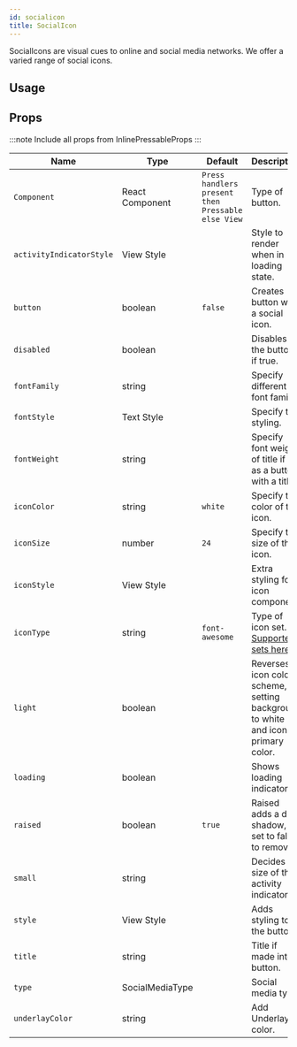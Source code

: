 ```yaml
---
id: socialicon
title: SocialIcon
---
```



SocialIcons are visual cues to online and social media networks. We offer a varied range of social icons.

## Usage

<Usage />

## Props

:::note
Include all props from InlinePressableProps
:::

<div class='table-responsive'>

| Name                     | Type            | Default                                           | Description                                                                        |
| ------------------------ | --------------- | ------------------------------------------------- | ---------------------------------------------------------------------------------- |
| `Component`              | React Component | `Press handlers present then Pressable else View` | Type of button.                                                                    |
| `activityIndicatorStyle` | View Style      |                                                   | Style to render when in loading state.                                             |
| `button`                 | boolean         | `false`                                           | Creates button with a social icon.                                                 |
| `disabled`               | boolean         |                                                   | Disables the button, if true.                                                      |
| `fontFamily`             | string          |                                                   | Specify different font family.                                                     |
| `fontStyle`              | Text Style      |                                                   | Specify text styling.                                                              |
| `fontWeight`             | string          |                                                   | Specify font weight of title if set as a button with a title.                      |
| `iconColor`              | string          | `white`                                           | Specify the color of the icon.                                                     |
| `iconSize`               | number          | `24`                                              | Specify the size of the icon.                                                      |
| `iconStyle`              | View Style      |                                                   | Extra styling for icon component.                                                  |
| `iconType`               | string          | `font-awesome`                                    | Type of icon set. [Supported sets here](icon#available-icon-sets).                 |
| `light`                  | boolean         |                                                   | Reverses icon color scheme, setting background to white and icon to primary color. |
| `loading`                | boolean         |                                                   | Shows loading indicator.                                                           |
| `raised`                 | boolean         | `true`                                            | Raised adds a drop shadow, set to false to remove.                                 |
| `small`                  | string          |                                                   | Decides the size of the activity indicator.                                        |
| `style`                  | View Style      |                                                   | Adds styling to the button.                                                        |
| `title`                  | string          |                                                   | Title if made into a button.                                                       |
| `type`                   | SocialMediaType |                                                   | Social media type.                                                                 |
| `underlayColor`          | string          |                                                   | Add Underlay color.                                                                |

</div>
